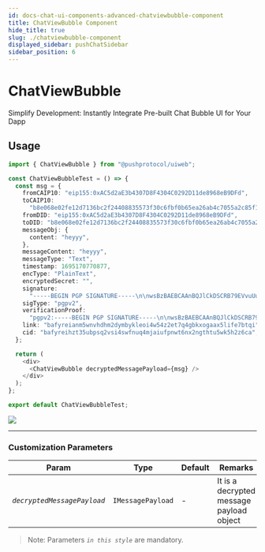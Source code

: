 ```yaml
---
id: docs-chat-ui-components-advanced-chatviewbubble-component
title: ChatViewBubble Component
hide_title: true
slug: ./chatviewbubble-component
displayed_sidebar: pushChatSidebar
sidebar_position: 6
---
```


# ChatViewBubble
Simplify Development: Instantly Integrate Pre-built Chat Bubble UI for Your Dapp

<head>
  <title>ChatViewBubble | UI Components (@pushprotocol/uiweb) | Push Chat | Push Documentation</title>
</head>


## Usage

<Tabs className="codetabs" groupId="code-examples">
  <TabItem value="react" attributes={{className: "codetab react"}} default>

  ```typescript
  import { ChatViewBubble } from "@pushprotocol/uiweb";

  const ChatViewBubbleTest = () => {
    const msg = {
      fromCAIP10: "eip155:0xAC5d2aE3b4307D8F4304C0292D11de8968eB9DFd",
      toCAIP10:
        "b8e068e02fe12d7136bc2f24408835573f30c6fbf0b65ea26ab4c7055a2c85f1",
      fromDID: "eip155:0xAC5d2aE3b4307D8F4304C0292D11de8968eB9DFd",
      toDID: "b8e068e02fe12d7136bc2f24408835573f30c6fbf0b65ea26ab4c7055a2c85f1",
      messageObj: {
        content: "heyyy",
      },
      messageContent: "heyyy",
      messageType: "Text",
      timestamp: 1695170770877,
      encType: "PlainText",
      encryptedSecret: "",
      signature:
        "-----BEGIN PGP SIGNATURE-----\n\nwsBzBAEBCAAnBQJlCkDSCRB79EVvuUuFJxYhBKgXzyQx/165mhxKK3v0RW+5\nS4UnAAD+pgf+PFVDOzs8dP5wrzVQZdNf8t/jXEMqqYF00VFzVwsirVJY8YEm\nN0eXNB5Ndk99g4+k1aPxR1ToKk67nJxnUvZi6lqFFcqaOfsIzgxPNO0dtkw/\nvDNaVJIAE2B6YqdLQmv7kjbPUXZD1vQjzxR/8qusQWqt0IeO8c2SXTciT6uI\ndsjiJgZctH6VINz8I6H9gf35aPrDf3f4VqhgHDgwhtjyfQXLBMPh1vZ78sAB\noOKVNQN464llAsCjK7Q8zTANgAwT/G14V7IiHdDX0ZRRqH38AKRstX1y44l8\nQYQRlQXqGGwz3n3upnT5ZXpPNkdO/btuoNj8W8npic8CIc9rBRoTXg==\n=Xmu2\n-----END PGP SIGNATURE-----\n",
      sigType: "pgpv2",
      verificationProof:
        "pgpv2:-----BEGIN PGP SIGNATURE-----\n\nwsBzBAEBCAAnBQJlCkDSCRB79EVvuUuFJxYhBKgXzyQx/165mhxKK3v0RW+5\nS4UnAAC1mwf/Ydi97nNrk7y58tO8Pmw6i7bGHbie7KNEEvH5aL3sMgzeOWTX\nAozDvWXuQI0/InVhqAe8l7VR6/mXEaWsewn1S/gcPkIxHSTaD0UIVbXHcoq3\nNcuCzZaXL6n1mhx+wJSKCsAaa7Z/L7+4Ru6yj9LGEAzRpDQrY7RfgQP6ezSz\nxNLz2XavBMmIEwMS/wuC5nvT4Xl8amQlmPkFxZK6+2sfDxxzKMPVVewlFIwh\n4yHd2EYpIlVfuhQh/2KidLg9LAlqHUUgmrE0GU1aCV8bwKl/4hyjzREPahGc\nJ0wB1059rCMaJBXI+YbE0Z1bhX/G+4nM095QBsWDajAWmwnDUQYmFA==\n=BiZz\n-----END PGP SIGNATURE-----\n",
      link: "bafyreianm5wnvhdhm2dymbykleoi4w54z2et7q4gbkxogaax5life7btqi",
      cid: "bafyreihzt35ubpsq2vsi4swfnuq4mjaiufpnwt6nx2ngthtu5wk5h2z6ca",
    };

    return (
      <div>
        <ChatViewBubble decryptedMessagePayload={msg} />
      </div>
    );
  };

  export default ChatViewBubbleTest;
  ```

  <ModalContainer>
    <img src={require("/static/assets/docs/articles/uiweb/chatbubble.png").default} />
  </ModalContainer>

  </TabItem>
</Tabs>

---

### Customization Parameters

| Param         | Type            | Default | Remarks |
| ------------- | --------------- | ------- | -------- |
| _`decryptedMessagePayload`_       | `IMessagePayload`         | -       | It is a decrypted message payload object|

> Note: Parameters _`in this style`_ are mandatory.
